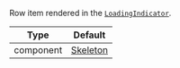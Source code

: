 Row item rendered in the [`LoadingIndicator`](#loadingindicator).

| Type | Default |
| - | - |
| component | [Skeleton](https://github.com/GetStream/stream-chat-react-native/blob/master/package/src/components/ChannelList/Skeleton.tsx) |
